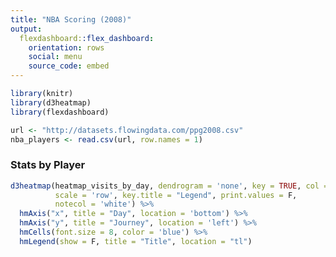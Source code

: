 ```yaml
---
title: "NBA Scoring (2008)"
output: 
  flexdashboard::flex_dashboard:
    orientation: rows
    social: menu
    source_code: embed
---
```


```r
library(knitr)
library(d3heatmap)
library(flexdashboard)

url <- "http://datasets.flowingdata.com/ppg2008.csv"
nba_players <- read.csv(url, row.names = 1)
```

### Stats by Player {data-width=650}

```r

d3heatmap(heatmap_visits_by_day, dendrogram = 'none', key = TRUE, col = 'RdYlGn', labRow = heatmap_visits_by_day$journey_name,
          scale = 'row', key.title = "Legend", print.values = F,
          notecol = 'white') %>% 
  hmAxis("x", title = "Day", location = 'bottom') %>% 
  hmAxis("y", title = "Journey", location = 'left') %>% 
  hmCells(font.size = 8, color = 'blue') %>% 
  hmLegend(show = F, title = "Title", location = "tl")
```

